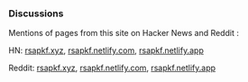 
<Head title="Discussions" />

### Discussions

Mentions of pages from this site on Hacker News and Reddit :

HN: [rsapkf.xyz](https://news.ycombinator.com/from?site=rsapkf.xyz), [rsapkf.netlify.com](https://news.ycombinator.com/from?site=rsapkf.netlify.com), [rsapkf.netlify.app](https://news.ycombinator.com/from?site=rsapkf.netlify.app)

Reddit: [rsapkf.xyz](https://reddit.com/domain/rsapkf.xyz), [rsapkf.netlify.com](https://reddit.com/domain/rsapkf.netlify.com), [rsapkf.netlify.app](https://reddit.com/domain/rsapkf.netlify.app)